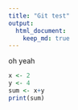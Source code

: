 ```yaml
---
title: "Git test"
output: 
  html_document:
    keep_md: true
---
```


oh yeah

```r
x <- 2
y <- 4
sum <- x+y
print(sum)
```

